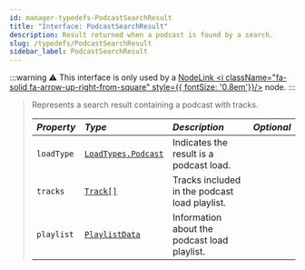 ```yaml
---
id: manager-typedefs-PodcastSearchResult
title: "Interface: PodcastSearchResult"
description: Result returned when a podcast is found by a search.
slug: /typedefs/PodcastSearchResult
sidebar_label: PodcastSearchResult
---
```


:::warning
⚠️ This interface is only used by a [NodeLink <i className="fa-solid fa-arrow-up-right-from-square" style={{ fontSize: '0.8em'}}/>](https://github.com/PerformanC/NodeLink) node.
:::

> Represents a search result containing a podcast with tracks.
> 
> | <i className="fa-solid fa-hashtag"/> Property | <i className="fa-solid fa-font"/> Type                  | <i className="fa-solid fa-list"/> Description | <i className="fa-solid fa-flask"/> Optional |
> |:----------------------------------------------|:------------------------------------------------------- |:----------------------------------------------|:-------------------------------------------:|
> | `loadType`                                    | [`LoadTypes.Podcast`](../Enums/LoadTypes.mdx#podcast)   | Indicates the result is a podcast load.       | <i className="fa-solid fa-xmark"/>          |
> | `tracks`                                      | [`Track[]`](./Track.mdx)                                | Tracks included in the podcast load playlist. | <i className="fa-solid fa-xmark"/>          |
> | `playlist`                                    | [`PlaylistData`](./PlaylistData.mdx)                    | Information about the podcast load playlist.  | <i className="fa-solid fa-xmark"/>          |
